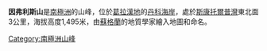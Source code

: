 {{Coord|64|55|S|62|45|W|source:GNIS|display=title}}

'''因弗利斯山'''是[[南極洲|南極洲]]的山峰，位於[[葛拉漢地|葛拉漢地]]的[[丹科海岸|丹科海岸]]，處於[[斯康托爾普灣|斯康托爾普灣]]東北面3公里，海拔高度1,495米，由[[蘇格蘭|蘇格蘭]]的地質學家繪入地圖和命名。

{{DEFAULTSORT:Mount Inverleith}}
[[Category:南極洲山峰|Category:南極洲山峰]]


{{DancoCoast-geo-stub}}